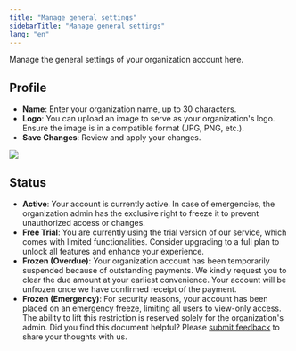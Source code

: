 ```yaml
---
title: "Manage general settings"
sidebarTitle: "Manage general settings"
lang: "en"
---
```


Manage the general settings of your organization account here.

## Profile

- **Name**: Enter your organization name, up to 30 characters. <br/>
- **Logo**: You can upload an image to serve as your organization's logo. Ensure the image is in a compatible format (JPG, PNG, etc.). <br/>
- **Save Changes**: Review and apply your changes.

<img src="/en/images/organization/org1.png" className="screenshot_full_screen"/>

## Status

- **Active**: Your account is currently active. In case of emergencies, the organization admin has the exclusive right to freeze it to prevent unauthorized access or changes.
- **Free Trial**: You are currently using the trial version of our service, which comes with limited functionalities. Consider upgrading to a full plan to unlock all features and enhance your experience.
- **Frozen (Overdue)**: Your organization account has been temporarily suspended because of outstanding payments. We kindly request you to clear the due amount at your earliest convenience. Your account will be unfrozen once we have confirmed receipt of the payment.
- **Frozen (Emergency)**: For security reasons, your account has been placed on an emergency freeze, limiting all users to view-only access. The ability to lift this restriction is reserved solely for the organization's admin.
<Tip>Did you find this document helpful? Please [submit feedback](https://forms.zohopublic.com/cobo/form/DocumentFeedbackForm/formperma/QvLOhxJv1_JMsJ-1dleZ8Itb_7rzN-LtgvsDdxosoVI?referrername=manuals) to share your thoughts with us.</Tip>